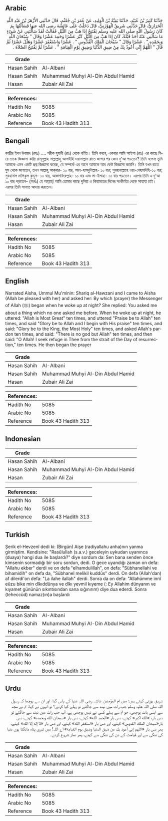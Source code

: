 ## Arabic


<div dir="rtl" lang="ar" style={{fontSize:'larger',backgroundColor:'#f8f9fa',padding:20}}>
حَدَّثَنَا كَثِيرُ بْنُ عُبَيْدٍ، حَدَّثَنَا بَقِيَّةُ بْنُ الْوَلِيدِ، عَنْ عُمَرَ بْنِ جُعْثُمٍ، قَالَ حَدَّثَنِي الأَزْهَرُ بْنُ عَبْدِ اللَّهِ الْحَرَازِيُّ، قَالَ حَدَّثَنِي شَرِيقٌ الْهَوْزَنِيُّ، قَالَ دَخَلْتُ عَلَى عَائِشَةَ رضى الله عنها فَسَأَلْتُهَا بِمَ كَانَ رَسُولُ اللَّهِ صلى الله عليه وسلم يَفْتَتِحُ إِذَا هَبَّ مِنَ اللَّيْلِ فَقَالَتْ لَقَدْ سَأَلْتَنِي عَنْ شَىْءٍ مَا سَأَلَنِي عَنْهُ أَحَدٌ قَبْلَكَ كَانَ إِذَا هَبَّ مِنَ اللَّيْلِ كَبَّرَ عَشْرًا وَحَمِدَ عَشْرًا وَقَالَ ‏"‏ سُبْحَانَ اللَّهِ وَبِحَمْدِهِ ‏"‏ ‏.‏ عَشْرًا وَقَالَ ‏"‏ سُبْحَانَ الْمَلِكِ الْقُدُّوسِ ‏"‏ ‏.‏ عَشْرًا وَاسْتَغْفَرَ عَشْرًا وَهَلَّلَ عَشْرًا ثُمَّ قَالَ ‏"‏ اللَّهُمَّ إِنِّي أَعُوذُ بِكَ مِنْ ضِيقِ الدُّنْيَا وَضِيقِ يَوْمِ الْقِيَامَةِ ‏"‏ ‏.‏ عَشْرًا ثُمَّ يَفْتَتِحُ الصَّلاَةَ ‏.‏
</div>
<div style={{backgroundColor:'#f8f9fa',padding:20, marginBottom: 10}}><table> <thead> <tr> <th>Grade</th> <th></th> </tr> </thead> <tbody> <tr><td>Hasan Sahih</td><td>Al-Albani</td></tr><tr><td>Hasan Sahih</td><td>Muhammad Muhyi Al-Din Abdul Hamid</td></tr><tr><td>Hasan</td><td>Zubair Ali Zai</td></tr></tbody></table><table> <thead> <tr> <th>References:</th> <th></th> </tr> </thead> <tbody><tr><td>Hadith No</td><td>5085</td></tr><tr><td>Arabic No</td><td>5085</td></tr><tr><td>Reference</td><td>Book 43 Hadith 313</td></tr></tbody></table></div>

## Bengali


<div dir="ltr" lang="bn" style={{fontSize:'larger',backgroundColor:'#f8f9fa',padding:20}}>
কাছীর ইবন উবায়দ (রহঃ) .... শরীক হুযানী (রাঃ) থেকে বর্ণিত। তিনি বলবে, একবার আমি আইশা (রাঃ) এর কাছে গিয়ে তাকে জিজ্ঞাসা করিঃ রাসূলুল্লাহ সাল্লাল্লাহু আলাইহি ওয়াসাল্লাম রাতে জাগার পর কোন দু'আ পড়তেন? তিনি বলেনঃ তুমি আমাকে এমন একটি প্রশ্ন জিজ্ঞাসা করেছ, যে সম্পর্কে এর আগে আমাকে আর কেউ জিজ্ঞাসা করেনি। তিনি যখন রাতে ঘুম থেকে জাগতেন, তখন আল্লাহু আক্‌বার- ১০ বার, আল-হামদুলিল্লাহ- ১০ বার; সুবহানাল্লাহে ওয়া-বেহামদিহি-১০ বার; সুবহানাল মালিকুল কুদ্দুস- ১০ বার, আস্তাগফিরুল্লাহ- ১০ বার এবং লা-ইলাহা- ১০ বার পড়তেন। এরপর তিনি এ দু'আ ১০ বার পড়তেন- (অর্থঃ) হে আল্লাহ্‌! আমি তোমার কাছে দুনিয়া ও কিয়ামতের দিনের সংকীর্ণতা থেকে সাহায্য চাই। এরপর তিনি সালাত আদায় করতেন।
</div>
<div style={{backgroundColor:'#f8f9fa',padding:20, marginBottom: 10}}><table> <thead> <tr> <th>Grade</th> <th></th> </tr> </thead> <tbody> <tr><td>Hasan Sahih</td><td>Al-Albani</td></tr><tr><td>Hasan Sahih</td><td>Muhammad Muhyi Al-Din Abdul Hamid</td></tr><tr><td>Hasan</td><td>Zubair Ali Zai</td></tr></tbody></table><table> <thead> <tr> <th>References:</th> <th></th> </tr> </thead> <tbody><tr><td>Hadith No</td><td>5085</td></tr><tr><td>Arabic No</td><td>5085</td></tr><tr><td>Reference</td><td>Book 43 Hadith 313</td></tr></tbody></table></div>

## English


<div dir="ltr" lang="en" style={{fontSize:'larger',backgroundColor:'#f8f9fa',padding:20}}>
Narrated Aisha, Ummul Mu'minin: Shariq al-Hawzani and I came to Aisha (Allah be pleased with her) and asked her: By which (prayer) the Messenger of Allah (ﷺ) began when he woke up at night? She replied: You asked me about a thing which no one asked me before. When he woke up at night, he uttered: "Allah is Most Great" ten times, and uttered "Praise be to Allah" ten times, and said "Glory be to Allah and I begin with His praise" ten times, and said: "Glory be to the King, the Most Holy" ten times, and asked Allah's pardon ten times, and said: "There is no god but Allah" ten times, and then said: "O Allah! I seek refuge in Thee from the strait of the Day of resurrection," ten times. He then began the prayer
</div>
<div style={{backgroundColor:'#f8f9fa',padding:20, marginBottom: 10}}><table> <thead> <tr> <th>Grade</th> <th></th> </tr> </thead> <tbody> <tr><td>Hasan Sahih</td><td>Al-Albani</td></tr><tr><td>Hasan Sahih</td><td>Muhammad Muhyi Al-Din Abdul Hamid</td></tr><tr><td>Hasan</td><td>Zubair Ali Zai</td></tr></tbody></table><table> <thead> <tr> <th>References:</th> <th></th> </tr> </thead> <tbody><tr><td>Hadith No</td><td>5085</td></tr><tr><td>Arabic No</td><td>5085</td></tr><tr><td>Reference</td><td>Book 43 Hadith 313</td></tr></tbody></table></div>

## Indonesian


<div dir="ltr" lang="id" style={{fontSize:'larger',backgroundColor:'#f8f9fa',padding:20}}>

</div>
<div style={{backgroundColor:'#f8f9fa',padding:20, marginBottom: 10}}><table> <thead> <tr> <th>Grade</th> <th></th> </tr> </thead> <tbody> <tr><td>Hasan Sahih</td><td>Al-Albani</td></tr><tr><td>Hasan Sahih</td><td>Muhammad Muhyi Al-Din Abdul Hamid</td></tr><tr><td>Hasan</td><td>Zubair Ali Zai</td></tr></tbody></table><table> <thead> <tr> <th>References:</th> <th></th> </tr> </thead> <tbody><tr><td>Hadith No</td><td>5085</td></tr><tr><td>Arabic No</td><td>5085</td></tr><tr><td>Reference</td><td>Book 43 Hadith 313</td></tr></tbody></table></div>

## Turkish


<div dir="ltr" lang="tr" style={{fontSize:'larger',backgroundColor:'#f8f9fa',padding:20}}>
Şerik el-Hevzenî dedi ki: (Birgün) Aişe (radiyallahu anha)nın yanma girmiştim. Kendisine: "Rasûlullah (s.a.v.) geceleyin uykudan uyanınca (duaya) hangi dua ile başlardı?" diye sordum da: Sen bana senden önce kimsenin sormadığı bir soru sordun, dedi. O gece uyandığı zaman on defa: "Allahu ekber" derdi ve on defa "elhamdulillah", on defa: "Sübhanellahi ve bihamidih" on defa da, "Sübhanel melikil kuddûs" derdi. On defa (Allah'dan) af dilerdi'on defa: "La ilahe ilallah" derdi. Sonra da on defa: "Allahümme innî eûzu bike min dîkıddünya ve dîkı yevmil kıyeme (: Ey Allahim dünyanın ve kıyamet gününün sıkıntısından sana sığınırım) diye dua ederdi. Sonra (teheccüd) namaz(ın)a başlardı
</div>
<div style={{backgroundColor:'#f8f9fa',padding:20, marginBottom: 10}}><table> <thead> <tr> <th>Grade</th> <th></th> </tr> </thead> <tbody> <tr><td>Hasan Sahih</td><td>Al-Albani</td></tr><tr><td>Hasan Sahih</td><td>Muhammad Muhyi Al-Din Abdul Hamid</td></tr><tr><td>Hasan</td><td>Zubair Ali Zai</td></tr></tbody></table><table> <thead> <tr> <th>References:</th> <th></th> </tr> </thead> <tbody><tr><td>Hadith No</td><td>5085</td></tr><tr><td>Arabic No</td><td>5085</td></tr><tr><td>Reference</td><td>Book 43 Hadith 313</td></tr></tbody></table></div>

## Urdu


<div dir="rtl" lang="ur" style={{fontSize:'larger',backgroundColor:'#f8f9fa',padding:20}}>
شریق ہوزنی کہتے ہیں: میں ام المؤمنین عائشہ رضی اللہ عنہا کے پاس گیا، اور ان سے پوچھا کہ رسول اللہ صلی اللہ علیہ وسلم جب رات میں نیند سے جاگتے تو پہلے کیا کرتے؟ تو انہوں نے کہا: تم نے مجھ سے ایسی بات پوچھی، جو تم سے پہلے کسی نے نہیں پوچھی ہے، آپ جب رات میں نیند سے جاگتے تو دس بار، «الله اكبر» کہتے، دس بار «الحمد الله» کہتے، دس بار «سبحان الله وبحمده» کہتے، دس بار«سبحان الملك القدوس» کہتے، اور دس بار «استغفر الله» کہتے، اور دس بار «لا إله إلا الله» کہتے، پھر دس بار «اللهم إني أعوذ بك من ضيق الدنيا وضيق يوم القيامة» اے اللہ! میں تیری پناہ مانگتا ہوں دنیا کی تنگی سے اور قیامت کے دن کی تنگی سے کہتے، پھر نماز شروع کرتے۔
</div>
<div style={{backgroundColor:'#f8f9fa',padding:20, marginBottom: 10}}><table> <thead> <tr> <th>Grade</th> <th></th> </tr> </thead> <tbody> <tr><td>Hasan Sahih</td><td>Al-Albani</td></tr><tr><td>Hasan Sahih</td><td>Muhammad Muhyi Al-Din Abdul Hamid</td></tr><tr><td>Hasan</td><td>Zubair Ali Zai</td></tr></tbody></table><table> <thead> <tr> <th>References:</th> <th></th> </tr> </thead> <tbody><tr><td>Hadith No</td><td>5085</td></tr><tr><td>Arabic No</td><td>5085</td></tr><tr><td>Reference</td><td>Book 43 Hadith 313</td></tr></tbody></table></div>